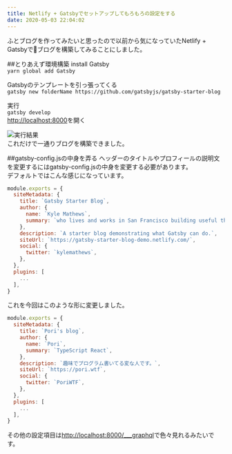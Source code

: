 ```yaml
---
title: Netlify + Gatsbyでセットアップしてもろもろの設定をする
date: 2020-05-03 22:04:02
---
```


ふとブログを作ってみたいと思ったので以前から気になっていたNetlify + Gatsbyでブログを構築してみることにしました。

##とりあえず環境構築
install Gatsby  
`yarn global add Gatsby`

Gatsbyのテンプレートを引っ張ってくる  
`gatsby new folderName https://github.com/gatsbyjs/gatsby-starter-blog`

実行  
`gatsby develop`  
[http://localhost:8000](http://localhost:8000/)を開く

![実行結果](gatsby-first-develop.png)  
これだけで一通りブログを構築できました。

##gatsby-config.jsの中身を弄る
ヘッダーのタイトルやプロフィールの説明文を変更するにはgatsby-config.jsの中身を変更する必要があります。  
デフォルトではこんな感じになっています。  
```javascript
module.exports = {
  siteMetadata: {
    title: `Gatsby Starter Blog`,
    author: {
      name: `Kyle Mathews`,
      summary: `who lives and works in San Francisco building useful things.`,
    },
    description: `A starter blog demonstrating what Gatsby can do.`,
    siteUrl: `https://gatsby-starter-blog-demo.netlify.com/`,
    social: {
      twitter: `kylemathews`,
    },
  },
  plugins: [
    ...
  ],
}
```
これを今回はこのような形に変更しました。
```javascript
module.exports = {
  siteMetadata: {
    title: `Pori's blog`,
    author: {
      name: `Pori`,
      summary: `TypeScript React`,
    },
    description: `趣味でプログラム書いてる変な人です。`,
    siteUrl: `https://pori.wtf`,
    social: {
      twitter: `PoriWTF`,
    },
  },
  plugins: [
    ...
  ],
}
```
その他の設定項目は[http://localhost:8000/___graphql](http://localhost:8000/___graphql)で色々見れるみたいです。
